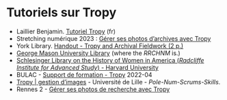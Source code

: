 # Tutoriels sur Tropy

- Laillier Benjamin. [Tutoriel Tropy](https://zenodo.org/record/2583661) (fr)
- Stretching numérique 2023 : [Gérer ses photos d'archives avec Tropy](https://zenodo.org/records/7762441)
- York Library. [Handout - Tropy and Archival Fieldwork (2 p.)](https://yorkspace.library.yorku.ca/xmlui/bitstream/handle/10315/36607/Handout-Tropy%20and%20Archival%20Fieldwork.pdf?sequence=3&isAllowed=y)
- [George Mason University Library](https://infoguides.gmu.edu/tropy/introduction) (where the *RRCHNM* is.)
- [Schlesinger Library on the History of Women in America (*Radcliffe Institute for Advanced Study*) - Harvard University](https://guides.library.harvard.edu/c.php?g=833532&p=5990005)
- BULAC - [Support de formation - Tropy](https://www.bulac.fr/document/support-de-formation-tropy-2022-04) 2022-04
- [Tropy | gestion d'images](https://wikis.univ-lille.fr/proj-polnum/accueil/manuels/guide-d-utilisation-de-tropy) - Université de Lille - *Pole-Num-Scrums-Skills*.
- Rennes 2 - [Gérer ses photos de recherche avec Tropy](https://tutos.bu.univ-rennes2.fr/c.php?g=702342)